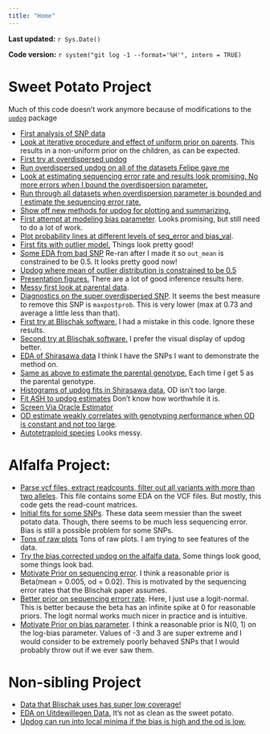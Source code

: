 ```yaml
---
title: "Home"
---
```


**Last updated:** `r Sys.Date()`

**Code version:** `r system("git log -1 --format='%H'", intern = TRUE)`


# Sweet Potato Project

Much of this code doesn't work anymore because of modifications to the [`updog`](https://github.com/dcgerard/updog) package

* [First analysis of SNP data](snp_analysis.html)
* [Look at iterative procedure and effect of uniform prior on parents](iter_procedure.html). This results in a non-uniform prior on the children, as can be expected.
* [First try at overdispersed updog](updot_overdispersion.html)
* [Run overdispersed updog on all of the datasets Felipe gave me](more_updog_over.html)
* [Look at estimating sequencing error rate and results look promising. No more errors when I bound the overdispersion parameter.](updog_overdispersion_seq_est.html)
* [Run through all datasets when overdispersion parameter is bounded and I estimate the sequencing error rate.](more_updog_over_seq_est.html)
* [Show off new methods for updog for plotting and summarizing.](showoff_plots.html)
* [First attempt at modeling bias parameter](vanilla_updog.html). Looks promising, but still need to do a lot of work.
* [Plot probability lines at different levels of seq_error and bias_val](prob_lines.html).
* [First fits with outlier model.](vanilla_updog_outlier.html) Things look pretty good!
* [Some EDA from bad SNP](diagnostic_plot.html) Re-ran after I made it so `out_mean` is constrained to be 0.5. It looks pretty good now!
* [Updog where mean of outlier distribution is constrained to be 0.5](vanilla_updog_out_mean_06.html)
* [Presentation figures.](presentation_figures.html) There are a lot of good inference results here.
* [Messy first look at parental data](check_parental_precisions.html).
* [Diagnostics on the super overdispersed SNP](parent_info.html). It seems the best measure to remove this SNP is `maxpostprob`. This is very lower (max at 0.73 and average a little less than that).
* [First try at Blischak software.](blischak_compare.html) I had a mistake in this code. Ignore these results.
* [Second try at Blischak software.](blischak_compare_fixed.html) I prefer the visual display of updog better.
* [EDA of Shirasawa data](shirasawa_eda.html) I think I have the SNPs I want to demonstrate the method on.
* [Same as above to estimate the parental genotype.](shirasawa_est_p1.html) Each time I get 5 as the parental genotype.
* [Histograms of updog fits in Shirasawa data.](updog_sum_stats.html) OD isn't too large.
* [Fit ASH to updog estimates](updog_ash.html) Don't know how worthwhile it is.
* [Screen Via Oracle Estimator](oracle_screen.html)
* [OD estimate weakly correlates with genotyping performance when OD is constant and not too large](check_od_thresh.html).
* [Autotetraploid species](autotetraploid_init.html) Looks messy.

# Alfalfa Project:

* [Parse vcf files, extract readcounts, filter out all variants with more than two alleles](parse_vcf.html). This file contains some EDA on the VCF files. But mostly, this code gets the read-count matrices.
* [Initial fits for some SNPs](initial_updog_fits.html). These data seem messier than the sweet potato data. Though, there seems to be much less sequencing error. Bias is still a possible problem for some SNPs.
* [Tons of raw plots](tons_of_plots.html) Tons of raw plots. I am trying to see features of the data.
* [Try the bias corrected updog on the alfalfa data.](initial_updog_fits_with_bias.html) Some things look good, some things look bad.
* [Motivate Prior on sequencing error](seq_error_prior.html). I think a reasonable prior is Beta(mean = 0.005, od = 0.02). This is motivated by the sequencing error rates that the Blischak paper assumes.
* [Better prior on sequencing errorr rate](seq_error_prior_nonbeta.html). Here, I just use a logit-normal. This is better because the beta has an infinite spike at 0 for reasonable priors. The logit normal works much nicer in practice and is intuitive.
* [Motivate Prior on bias parameter](bias_prior.html). I think a reasonable prior is N(0, 1) on the log-bias parameter. Values of -3 and 3 are super extreme and I would consider to be extremely poorly behaved SNPs that I would probably throw out if we ever saw them.

# Non-sibling Project
* [Data that Blischak uses has super low coverage!](blischak_data_eda.html)
* [EDA on Uitdewillegen Data.](uitdewilligen_eda.html) It's not as clean as the sweet potato.
* [Updog can run into local minima if the bias is high and the od is low.](local_minima.html)

